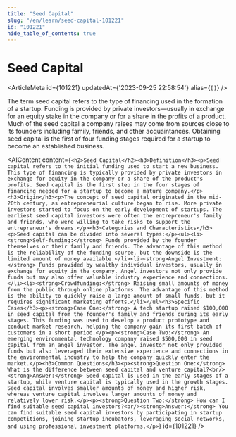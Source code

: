 ```yaml
---
title: "Seed Capital"
slug: "/en/learn/seed-capital-101221"
id: "101221"
hide_table_of_contents: true
---
```



# Seed Capital

<ArticleMeta id={101221} updatedAt={'2023-09-25 22:58:54'} alias={`[]`} />
<div className='border-solid border-b border-t-0 my-4 border-[var(--ifm-color-gray-300)]' />

The term seed capital refers to the type of financing used in the formation of a startup. Funding is provided by private investors—usually in exchange for an equity stake in the company or for a share in the profits of a product. Much of the seed capital a company raises may come from sources close to its founders including family, friends, and other acquaintances. Obtaining seed capital is the first of four funding stages required for a startup to become an established business.

<AIContent content={`<h2>Seed Capital</h2><h3>Definition</h3><p>Seed capital refers to the initial funding used to start a new business. This type of financing is typically provided by private investors in exchange for equity in the company or a share of the product's profits. Seed capital is the first step in the four stages of financing needed for a startup to become a mature company.</p><h3>Origin</h3><p>The concept of seed capital originated in the mid-20th century, as entrepreneurial culture began to rise. More private investors started to focus on the early development of startups. The earliest seed capital investors were often the entrepreneur's family and friends, who were willing to take risks to support the entrepreneur's dreams.</p><h3>Categories and Characteristics</h3><p>Seed capital can be divided into several types:</p><ul><li><strong>Self-funding:</strong> Funds provided by the founder themselves or their family and friends. The advantage of this method is the reliability of the funding source, but the downside is the limited amount of money available.</li><li><strong>Angel Investment:</strong> Funds provided by wealthy individual investors, usually in exchange for equity in the company. Angel investors not only provide funds but may also offer valuable industry experience and connections.</li><li><strong>Crowdfunding:</strong> Raising small amounts of money from the public through online platforms. The advantage of this method is the ability to quickly raise a large amount of small funds, but it requires significant marketing efforts.</li></ul><h3>Specific Cases</h3><p><strong>Case One:</strong> A tech startup raised $100,000 in seed capital from the founder's family and friends during its early stages. This funding was used to develop a product prototype and conduct market research, helping the company gain its first batch of customers in a short period.</p><p><strong>Case Two:</strong> An emerging environmental technology company raised $500,000 in seed capital from an angel investor. The angel investor not only provided funds but also leveraged their extensive experience and connections in the environmental industry to help the company quickly enter the market.</p><h3>Common Questions</h3><p><strong>Question One:</strong> What is the difference between seed capital and venture capital?<br/><strong>Answer:</strong> Seed capital is used in the early stages of a startup, while venture capital is typically used in the growth stages. Seed capital involves smaller amounts of money and higher risk, whereas venture capital involves larger amounts of money and relatively lower risk.</p><p><strong>Question Two:</strong> How can I find suitable seed capital investors?<br/><strong>Answer:</strong> You can find suitable seed capital investors by participating in startup competitions, joining startup incubators, leveraging social networks, and using professional investment platforms.</p>`} id={101221} />
